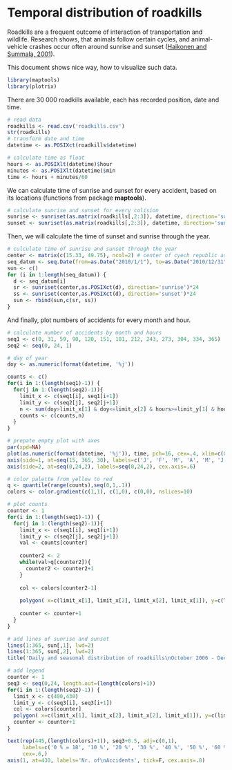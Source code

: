 Temporal distribution of roadkills
========================================================
Roadkills are a frequent outcome of interaction of transportation and wildlife. Research shows, that animals follow certain cycles, and animal-vehicle crashes occur often around sunrise and sunset ([Haikonen and Summala, 2001](http://www.sciencedirect.com/science/article/pii/S074937970100352X)).

This document shows nice way, how to visualize such data.

```{r load.packages, include=FALSE, cache=FALSE}
library(maptools)
library(plotrix)
```

There are 30 000 roadkills available, each has recorded position, date and time.

```{r load.prepare.data}
# read data
roadkills <- read.csv('roadkills.csv')
str(roadkills)
# transform date and time
datetime <- as.POSIXct(roadkills$datetime)

# calculate time as float
hours <- as.POSIXlt(datetime)$hour 
minutes <- as.POSIXlt(datetime)$min
time <- hours + minutes/60
```

We can calculate time of sunrise and sunset for every accident, based on its locations (functions from package **maptools**).

```{r calc.sunrise.sunset}
# calculate sunrise and sunset for every colision
sunrise <- sunriset(as.matrix(roadkills[,2:3]), datetime, direction='sunrise')*24
sunset <- sunriset(as.matrix(roadkills[,2:3]), datetime, direction='sunset')*24
```

Then, we will calculate the time of sunset and sunrise through the year.

```{r sunset.through.year}
# culculate time of sunrise and sunset through the year
center <- matrix(c(15.33, 49.75), ncol=2) # center of cyech republic as a reference points
seq_datum <- seq.Date(from=as.Date("2010/1/1"), to=as.Date("2010/12/31"),by='day') # sequence of days
sun <- c()
for (i in 1:length(seq_datum)) {
  d <- seq_datum[i]
  sr <- sunriset(center,as.POSIXct(d), direction='sunrise')*24
  ss <- sunriset(center,as.POSIXct(d), direction='sunset')*24
  sun <- rbind(sun,c(sr, ss))
}
```

And finally, plot numbers of accidents for every month and hour.

```{r plot, fig.height=6, fig.width=8}
# calculate number of accidents by month and hours
seq1 <- c(0, 31, 59, 90, 120, 151, 181, 212, 243, 273, 304, 334, 365)
seq2 <- seq(0, 24, 1)

# day of year
doy <- as.numeric(format(datetime, '%j'))

counts <- c()
for(i in 1:(length(seq1)-1)) {
  for(j in 1:(length(seq2)-1)){
    limit_x <- c(seq1[i], seq1[i+1])
    limit_y <- c(seq2[j], seq2[j+1])
    n <- sum(doy>limit_x[1] & doy<=limit_x[2] & hours>=limit_y[1] & hours<limit_y[2])
    counts <- c(counts,n)
  }  
}

# prepate empty plot with axes
par(xpd=NA)
plot(as.numeric(format(datetime, '%j')), time, pch=16, cex=.4, xlim=c(0,460), ylim=c(0,24), axes=F, xlab='Month', ylab='Hour', type='n')
axis(side=1, at=seq(15, 365, 30), labels=c('J', 'F', 'M', 'A', 'M', 'J', 'J', 'A', 'S', 'O', 'N', 'D'), , cex.axis=.6)
axis(side=2, at=seq(0,24,2), labels=seq(0,24,2), cex.axis=.6)

# color palette from yellow to red
q <- quantile(range(counts),seq(0,1,.1))
colors <- color.gradient(c(1,1), c(1,0), c(0,0), nslices=10)

# plot counts
counter <- 1
for(i in 1:(length(seq1)-1)) {
  for(j in 1:(length(seq2)-1)){
    limit_x <- c(seq1[i], seq1[i+1])
    limit_y <- c(seq2[j], seq2[j+1])
    val <- counts[counter]
    
    counter2 <- 2    
    while(val>q[counter2]){
      counter2 <- counter2+1
    }
    
    col <- colors[counter2-1]
    
    polygon( x=c(limit_x[1], limit_x[2], limit_x[2], limit_x[1]), y=c(limit_y[1], limit_y[1], limit_y[2], limit_y[2]), border=NA, col=col)
    
    counter <- counter+1
  }  
}

# add lines of sunrise and sunset
lines(1:365, sun[,1], lwd=2)
lines(1:365, sun[,2], lwd=2)
title('Daily and seasonal distribution of roadkills\nOctober 2006 - December 2012')

# add legend
counter <- 1
seq3 <- seq(0,24, length.out=(length(colors)+1))
for(i in 1:(length(seq2)-1)) {
  limit_x <- c(400,430)
  limit_y <- c(seq3[i], seq3[i+1])
  col <- colors[counter]
  polygon( x=c(limit_x[1], limit_x[2], limit_x[2], limit_x[1]), y=c(limit_y[1], limit_y[1], limit_y[2], limit_y[2]), border=NA, col=col)
  counter <- counter+1
}

text(rep(445,(length(colors)+1)), seq3+0.5, adj=c(0,1),
     labels=c('0 % = 18', '10 %', '20 %', '30 %', '40 %', '50 %', '60 %', '70 %', '80 %', '90 %', '100 % = 517'),
     cex=.6,)
axis(1, at=430, labels='Nr. of\nAccidents', tick=F, cex.axis=.8)
```